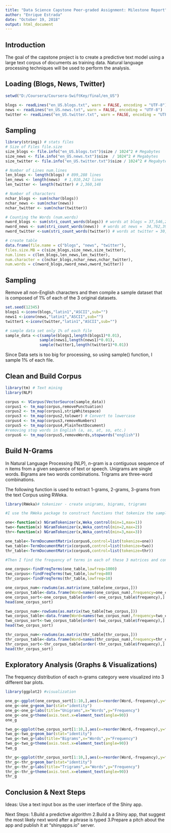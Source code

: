 ---
title: "Data Science Capstone Peer-graded Assignment: Milestone Report"
author: "Enrique Estrada"
date: "October 19, 2018"
output: html_document
---
## Introduction

The goal of the capstone project is to create a predictive text model using a large text corpus of documents as training data. Natural language processing techniques will be used to perform the analysis.

## Loading (Blogs, News, Twitter)
```{r}
setwd("D:/Coursera/Coursera-SwiftKey/final/en_US")

blogs <- readLines("en_US.blogs.txt", warn = FALSE, encoding = "UTF-8")
news <- readLines("en_US.news.txt", warn = FALSE, encoding = "UTF-8")
twitter <- readLines("en_US.twitter.txt", warn = FALSE, encoding = "UTF-8")
```

## Sampling
```{r, echo=TRUE}
library(stringi) # stats files
# Size of Files file.size
size_blogs <- file.info("en_US.blogs.txt")$size / 1024^2 # Megabytes
size_news <- file.info("en_US.news.txt")$size  / 1024^2 # Megabytes
size_twitter <- file.info("en_US.twitter.txt")$size / 1024^2 # Megabytes

# Number of Lines num.lines
len_blogs <- length(blogs) # 899,288 lines
len_news <- length(news)  # 1,010,242 lines
len_twitter <- length(twitter) # 2,360,148

# Number of characters
nchar_blogs <- sum(nchar(blogs))
nchar_news <- sum(nchar(news))
nchar_twitter <- sum(nchar(twitter))

# Counting the Words (num.words)
nword_blogs <- sum(stri_count_words(blogs)) # words at blogs = 37,546,246
nword_news <- sum(stri_count_words(news))  # words at news =  34,762,395
nword_twitter <-sum(stri_count_words(twitter)) # words at twitter = 30,093,410

# create table 
data.frame(file.name = c("blogs", "news", "twitter"),
files.size.MB = c(size_blogs,size_news,size_twitter),
num.lines = c(len_blogs,len_news,len_twitter),
num.character = c(nchar_blogs,nchar_news,nchar_twitter),
num.words = c(nword_blogs,nword_news,nword_twitter))
```

## Sampling
Remove all non-English characters and then compile a sample dataset that is composed of 1% of each of the 3 original datasets.
```{r}
set.seed(12345)
blogs1 <-iconv(blogs,"latin1","ASCII",sub="")
news1 <-iconv(news,"latin1","ASCII",sub="")
twitter1 <-iconv(twitter,"latin1","ASCII",sub="")

# sample data set only 1% of each file
sample_data <-c(sample(blogs1,length(blogs1)*0.01),
               sample(news1,length(news1)*0.01),
               sample(twitter1,length(twitter1)*0.01))
```

Since Data sets is too big for processing, so using sample() function, I sample 1% of each file.

## Clean and Build Corpus
```{r, echo=TRUE}
library(tm) # Text mining
library(NLP)

corpus <- VCorpus(VectorSource(sample_data))
corpus1 <- tm_map(corpus,removePunctuation)
corpus2 <- tm_map(corpus1,stripWhitespace)
corpus3 <- tm_map(corpus2,tolower) # Convert to lowercase
corpus4 <- tm_map(corpus3,removeNumbers)
corpus5 <- tm_map(corpus4,PlainTextDocument)
#removing stop words in English (a, as, at, so, etc.)
corpus6 <- tm_map(corpus5,removeWords,stopwords("english")) 
```

## Build N-Grams 
In Natural Language Processing (NLP),  *n*-gram is a contiguous sequence of n items from a given sequence of text or speech. Unigrams are single words. Bigrams are two words combinations. Trigrams are three-word combinations.

The following function is used to extract 1-grams, 2-grams, 3-grams from the text Corpus using RWeka.

```{r, echo=TRUE}
library(RWeka)# tokenizer - create unigrams, bigrams, trigrams

#I use the RWeka package to construct functions that tokenize the sample and construct matrices of uniqrams, bigrams, and trigrams.

one<-function(x) NGramTokenizer(x,Weka_control(min=1,max=1))
two<-function(x) NGramTokenizer(x,Weka_control(min=2,max=2))
thr<-function(x) NGramTokenizer(x,Weka_control(min=3,max=3))

one_table<-TermDocumentMatrix(corpus6,control=list(tokenize=one))
two_table<-TermDocumentMatrix(corpus6,control=list(tokenize=two))
thr_table<-TermDocumentMatrix(corpus6,control=list(tokenize=thr))

#Then I find the frequency of terms in each of these 3 matrices and construct dataframes of these frequencies.

one_corpus<-findFreqTerms(one_table,lowfreq=1000)
two_corpus<-findFreqTerms(two_table,lowfreq=80)
thr_corpus<-findFreqTerms(thr_table,lowfreq=10)

one_corpus_num<-rowSums(as.matrix(one_table[one_corpus,]))
one_corpus_table<-data.frame(Word=names(one_corpus_num),frequency=one_corpus_num)
one_corpus_sort<-one_corpus_table[order(-one_corpus_table$frequency),]
head(one_corpus_sort)

two_corpus_num<-rowSums(as.matrix(two_table[two_corpus,]))
two_corpus_table<-data.frame(Word=names(two_corpus_num),frequency=two_corpus_num)
two_corpus_sort<-two_corpus_table[order(-two_corpus_table$frequency),]
head(two_corpus_sort)

thr_corpus_num<-rowSums(as.matrix(thr_table[thr_corpus,]))
thr_corpus_table<-data.frame(Word=names(thr_corpus_num),frequency=thr_corpus_num)
thr_corpus_sort<-thr_corpus_table[order(-thr_corpus_table$frequency),]
head(thr_corpus_sort)
```


## Exploratory Analysis (Graphs & Visualizations)
The frequency distribution of each n-grams category were visualized into 3 different bar plots. 
```{r, echo=TRUE}
library(ggplot2) #visualization

one_g<-ggplot(one_corpus_sort[1:10,],aes(x=reorder(Word,-frequency),y=frequency,fill=frequency))
one_g<-one_g+geom_bar(stat="identity")
one_g<-one_g+labs(title="Unigrams",x="Words",y="Frequency")
one_g<-one_g+theme(axis.text.x=element_text(angle=90))
one_g

two_g<-ggplot(two_corpus_sort[1:10,],aes(x=reorder(Word,-frequency),y=frequency,fill=frequency))
two_g<-two_g+geom_bar(stat="identity")
two_g<-two_g+labs(title="Bigrams",x="Words",y="Frequency")
two_g<-two_g+theme(axis.text.x=element_text(angle=90))
two_g

thr_g<-ggplot(thr_corpus_sort[1:10,],aes(x=reorder(Word,-frequency),y=frequency,fill=frequency))
thr_g<-thr_g+geom_bar(stat="identity")
thr_g<-thr_g+labs(title="Trigrams",x="Words",y="Frequency")
thr_g<-thr_g+theme(axis.text.x=element_text(angle=90))
thr_g
```

## Conclusion & Next Steps
Ideas: Use a text input box as the user interface of the Shiny app. 

Next Steps:
1.Build a predictive algorithm 
2.Build a a Shiny app, that suggest the most likely next word after a phrase is typed
3.Prepare a pitch about the app and publish it at "shinyapps.io" server.












